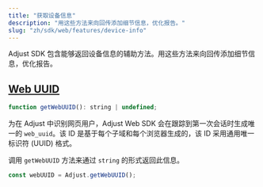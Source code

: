 ```yaml
---
title: "获取设备信息"
description: "用这些方法来向回传添加细节信息，优化报告。"
slug: "zh/sdk/web/features/device-info"
---
```


Adjust SDK 包含能够返回设备信息的辅助方法。用这些方法来向回传添加细节信息，优化报告。

## [Web UUID](web-uuid)

```js
function getWebUUID(): string | undefined;
```

为在 Adjust 中识别网页用户，Adjust Web SDK 会在跟踪到第一次会话时生成唯一的 `web_uuid`。该 ID 是基于每个子域和每个浏览器生成的，该 ID 采用通用唯一标识符 \(UUID\) 格式。

调用 `getWebUUID` 方法来通过 `string` 的形式返回此信息。

```js
const webUUID = Adjust.getWebUUID();
```

